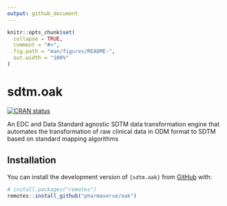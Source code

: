 ```yaml
---
output: github_document
---
```


<!-- README.md is generated from README.Rmd. Please edit that file -->

```r
knitr::opts_chunk$set(
  collapse = TRUE,
  comment = "#>",
  fig.path = "man/figures/README-",
  out.width = "100%"
)
```

# sdtm.oak

<!-- badges: start -->
[![CRAN status](https://www.r-pkg.org/badges/version/sdtm.oak)](https://CRAN.R-project.org/package=sdtm.oak)
<!-- badges: end -->

An EDC and Data Standard agnostic SDTM data transformation engine that automates the transformation of raw clinical data in ODM format to SDTM based on standard mapping algorithms

## Installation

You can install the development version of `{sdtm.oak}` from [GitHub](https://github.com/pharmaverse/oak/) with:

``` r
# install.packages("remotes")
remotes::install_github("pharmaverse/oak")
```
